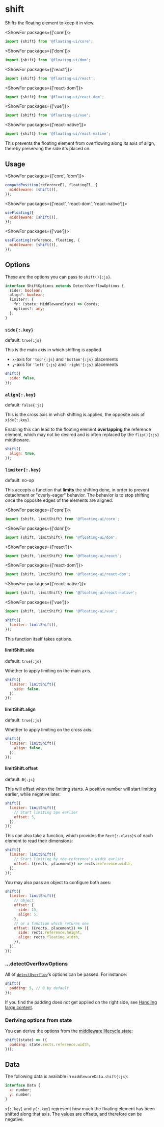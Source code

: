<PageCard className="mb-8">

# shift

Shifts the floating element to keep it in view.

<MiddlewareContainer>
  <MiddlewareBadge type="Visibility Optimizer" />
</MiddlewareContainer>

<ShowFor packages={['core']}>

```js
import {shift} from '@floating-ui/core';
```

</ShowFor>

<ShowFor packages={['dom']}>

```js
import {shift} from '@floating-ui/dom';
```

</ShowFor>

<ShowFor packages={['react']}>

```js
import {shift} from '@floating-ui/react';
```

</ShowFor>

<ShowFor packages={['react-dom']}>

```js
import {shift} from '@floating-ui/react-dom';
```

</ShowFor>

<ShowFor packages={['vue']}>

```js
import {shift} from '@floating-ui/vue';
```

</ShowFor>

<ShowFor packages={['react-native']}>

```js
import {shift} from '@floating-ui/react-native';
```

</ShowFor>

This prevents the floating element from overflowing along its
axis of align, thereby preserving the side it's placed on.

</PageCard>

<Chrome label="Scroll horizontally" center scrollable="x">
  <Floating
    content="A floating element that shifts along the x-axis"
    middleware={[{name: 'shift'}]}
    portaled
    bounded
  >
    <div className="m-4 grid h-10 w-10 place-items-center border-2 border-dashed border-gray-1000" />
  </Floating>
</Chrome>

## Usage

<ShowFor packages={['core', 'dom']}>

```js
computePosition(referenceEl, floatingEl, {
  middleware: [shift()],
});
```

</ShowFor>

<ShowFor packages={['react', 'react-dom', 'react-native']}>

```js
useFloating({
  middleware: [shift()],
});
```

</ShowFor>

<ShowFor packages={['vue']}>

```js
useFloating(reference, floating, {
  middleware: [shift()],
});
```

</ShowFor>

## Options

These are the options you can pass to `shift(){:js}`.

```ts
interface ShiftOptions extends DetectOverflowOptions {
  side?: boolean;
  align?: boolean;
  limiter?: {
    fn: (state: MiddlewareState) => Coords;
    options?: any;
  };
}
```

### `side{:.key}`

default: `true{:js}`

This is the main axis in which shifting is applied.

- `x`-axis for `'top'{:js}` and `'bottom'{:js}` placements
- `y`-axis for `'left'{:js}` and `'right'{:js}` placements

```js
shift({
  side: false,
});
```

<Chrome label="Scroll horizontally" center scrollable="x">
  <Floating
    content="A floating element that does not shift along the x-axis"
    middleware={[{name: 'shift', options: {side: false}}]}
  >
    <div className="m-4 grid h-10 w-10 place-items-center border-2 border-dashed border-gray-1000" />
  </Floating>
</Chrome>

### `align{:.key}`

default: `false{:js}`

This is the cross axis in which shifting is applied, the opposite
axis of `side{:.key}`.

Enabling this can lead to the floating element **overlapping**
the reference element, which may not be desired and is often
replaced by the `flip(){:js}` middleware.

```js
shift({
  align: true,
});
```

<Chrome label="Scroll down" center scrollable="y">
  <Floating
    placement="top"
    content="I can overlap my reference element"
    middleware={[
      {
        name: 'shift',
        options: {
          align: true,
          rootBoundary: 'document',
        },
      },
    ]}
    portaled
    bounded
  >
    <div className="m-4 grid h-32 w-32 place-items-center border-2 border-dashed border-gray-1000" />
  </Floating>
</Chrome>

### `limiter{:.key}`

default: no-op

This accepts a function that **limits** the shifting done, in
order to prevent detachment or "overly-eager" behavior. The
behavior is to stop shifting once the opposite edges of the
elements are aligned.

<ShowFor packages={['core']}>

```js
import {shift, limitShift} from '@floating-ui/core';
```

</ShowFor>

<ShowFor packages={['dom']}>

```js
import {shift, limitShift} from '@floating-ui/dom';
```

</ShowFor>

<ShowFor packages={['react']}>

```js
import {shift, limitShift} from '@floating-ui/react';
```

</ShowFor>

<ShowFor packages={['react-dom']}>

```js
import {shift, limitShift} from '@floating-ui/react-dom';
```

</ShowFor>

<ShowFor packages={['react-native']}>

```js
import {shift, limitShift} from '@floating-ui/react-native';
```

</ShowFor>

<ShowFor packages={['vue']}>

```js
import {shift, limitShift} from '@floating-ui/vue';
```

</ShowFor>

```js
shift({
  limiter: limitShift(),
});
```

This function itself takes options.

#### limitShift.side

default: `true{:js}`

Whether to apply limiting on the main axis.

```js
shift({
  limiter: limitShift({
    side: false,
  }),
});
```

#### limitShift.align

default: `true{:js}`

Whether to apply limiting on the cross axis.

```js
shift({
  limiter: limitShift({
    align: false,
  }),
});
```

#### limitShift.offset

default: `0{:js}`

This will offset when the limiting starts. A positive number will
start limiting earlier, while negative later.

```js
shift({
  limiter: limitShift({
    // Start limiting 5px earlier
    offset: 5,
  }),
});
```

This can also take a function, which provides the
`Rect{:.class}`s of each element to read their dimensions:

```js
shift({
  limiter: limitShift({
    // Start limiting by the reference's width earlier
    offset: ({rects, placement}) => rects.reference.width,
  }),
});
```

You may also pass an object to configure both axes:

```js
shift({
  limiter: limitShift({
    // object
    offset: {
      side: 10,
      align: 5,
    },
    // or a function which returns one
    offset: ({rects, placement}) => ({
      side: rects.reference.height,
      align: rects.floating.width,
    }),
  }),
});
```

### ...detectOverflowOptions

All of [`detectOverflow`](/docs/detectOverflow#options)'s options
can be passed. For instance:

```js
shift({
  padding: 5, // 0 by default
});
```

If you find the padding does not get applied on the right side,
see [Handling large content](/docs/misc#handling-large-content).

### Deriving options from state

You can derive the options from the
[middleware lifecycle state](/docs/middleware#middlewarestate):

```js
shift((state) => ({
  padding: state.rects.reference.width,
}));
```

## Data

The following data is available in `middlewareData.shift{:js}`:

```js
interface Data {
  x: number;
  y: number;
}
```

`x{:.key}` and `y{:.key}` represent how much the floating element
has been shifted along that axis. The values are offsets, and
therefore can be negative.
